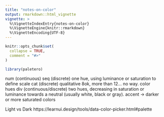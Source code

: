 ```yaml
---
title: "notes-on-color"
output: rmarkdown::html_vignette
vignette: >
  %\VignetteIndexEntry{notes-on-color}
  %\VignetteEngine{knitr::rmarkdown}
  %\VignetteEncoding{UTF-8}
---
```


```r
knitr::opts_chunk$set(
  collapse = TRUE,
  comment = "#>"
)
```

```r
library(paletero)
```


num (continuous)
seq (discrete) one hue, using luminance or saturation to define scale
cat (discrete) qualitative 8ok, more than 12... no way. color hues
div (continuous/discrete) two hues, decreasing in saturation or
luminance towards a neutral (usually white, black or gray).
accent -> darker or more saturated colors

Light vs Dark
https://learnui.design/tools/data-color-picker.html#palette


